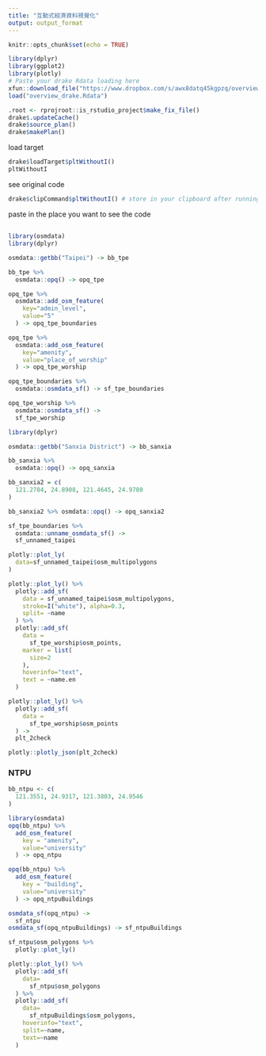 ```yaml
---
title: "互動式經濟資料視覺化"
output: output_format
---
```


```r
knitr::opts_chunk$set(echo = TRUE)
```

```r
library(dplyr)
library(ggplot2)
library(plotly)
# Paste your drake Rdata loading here
xfun::download_file("https://www.dropbox.com/s/awx8datq45kgpzq/overview_drake.Rdata?dl=1", mode="wb")
load("overview_drake.Rdata")
```


```r
.root <- rprojroot::is_rstudio_project$make_fix_file()
drake$.updateCache()
drake$source_plan()
drake$makePlan()
```

load target
```r
drake$loadTarget$pltWithoutI()
pltWithoutI
```

see original code
```r
drake$clipCommand$pltWithoutI() # store in your clipboard after running this command
```

paste in the place you want to see the code

##

```r
library(osmdata)
library(dplyr)
```
```r
osmdata::getbb("Taipei") -> bb_tpe

bb_tpe %>%
  osmdata::opq() -> opq_tpe

opq_tpe %>%
  osmdata::add_osm_feature(
    key="admin_level",
    value="5"
  ) -> opq_tpe_boundaries

opq_tpe %>%
  osmdata::add_osm_feature(
    key="amenity",
    value="place_of_worship"
  ) -> opq_tpe_worship
```

```r
opq_tpe_boundaries %>%
  osmdata::osmdata_sf() -> sf_tpe_boundaries

opq_tpe_worship %>%
  osmdata::osmdata_sf() ->
  sf_tpe_worship
```

```r
library(dplyr)
```

```r
osmdata::getbb("Sanxia District") -> bb_sanxia

bb_sanxia %>%
  osmdata::opq() -> opq_sanxia
```

```r
bb_sanxia2 = c(
  121.2784, 24.8908, 121.4645, 24.9780
)

bb_sanxia2 %>% osmdata::opq() -> opq_sanxia2
```

```r
sf_tpe_boundaries %>%
  osmdata::unname_osmdata_sf() ->
  sf_unnamed_taipei
```

```r
plotly::plot_ly(
  data=sf_unnamed_taipei$osm_multipolygons
)
```


```r
plotly::plot_ly() %>%
  plotly::add_sf(
    data = sf_unnamed_taipei$osm_multipolygons,
    stroke=I("white"), alpha=0.3,
    split= ~name
  ) %>%
  plotly::add_sf(
    data =
      sf_tpe_worship$osm_points,
    marker = list(
      size=2
    ),
    hoverinfo="text",
    text = ~name.en
  )
```

```r
plotly::plot_ly() %>%
  plotly::add_sf(
    data =
      sf_tpe_worship$osm_points
  ) -> 
  plt_2check

plotly::plotly_json(plt_2check)
```

### NTPU

```r
bb_ntpu <- c(
  121.3551, 24.9317, 121.3803, 24.9546
)

library(osmdata)
opq(bb_ntpu) %>%
  add_osm_feature(
    key = "amenity",
    value="university"
  ) -> opq_ntpu

opq(bb_ntpu) %>%
  add_osm_feature(
    key = "building",
    value="university"
  ) -> opq_ntpuBuildings

osmdata_sf(opq_ntpu) -> 
  sf_ntpu
osmdata_sf(opq_ntpuBuildings) -> sf_ntpuBuildings
```

```r
sf_ntpu$osm_polygons %>%
  plotly::plot_ly()
```

```r
plotly::plot_ly() %>%
  plotly::add_sf(
    data=
      sf_ntpu$osm_polygons
  ) %>%
  plotly::add_sf(
    data=
      sf_ntpuBuildings$osm_polygons,
    hoverinfo="text",
    split=~name,
    text=~name
  )
```

